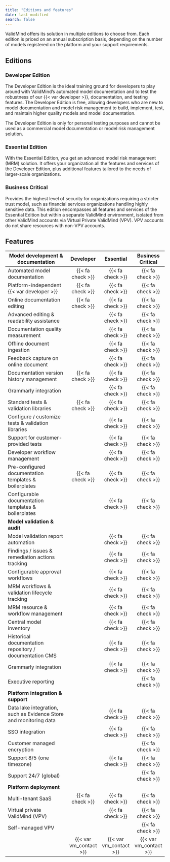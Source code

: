 ```yaml
---
title: "Editions and features"
date: last-modified
search: false
---
```


ValidMind offers its solution in multiple editions to choose from. Each edition is priced on an annual subscription basis, depending on the number of models registered on the platform and your support requirements.

## Editions

### Developer Edition

The Developer Edition is the ideal training ground for developers to play around with ValidMind's automated model documentation and to test the robustness of our {{< var developer >}}, documentation, and testing features. The Developer Edition is free, allowing developers who are new to model documentation and model risk management to build, implement, test, and maintain higher quality models and model documentation. 

The Developer Edition is only for personal testing purposes and cannot be used as a commercial model documentation or model risk management solution.

### Essential Edition

With the Essential Edition, you get an advanced model risk management (MRM) solution. It offers your organization all the features and services of the Developer Edition, plus additional features tailored to the needs of larger-scale organizations.

### Business Critical

Provides the highest level of security for organizations requiring a stricter trust model, such as financial services organizations handling highly sensitive data. This edition encompasses all features and services of the Essential Edition but within a separate ValidMind environment, isolated from other ValidMind accounts via Virtual Private ValidMind (VPV). VPV accounts do not share resources with non-VPV accounts.

## Features 

| **Model development & documentation**             | Developer           | Essential           | Business Critical   |
|---------------------------------------------------|:-------------------:|:-------------------:|:-------------------:|
| Automated model documentation                     | {{< fa check >}}    | {{< fa check >}}    | {{< fa check >}}    |
| Platform-independent {{< var developer >}}          | {{< fa check >}}    | {{< fa check >}}    | {{< fa check >}}    |
| Online documentation editing                      | {{< fa check >}}    | {{< fa check >}}    | {{< fa check >}}    |
| Advanced editing & readability assistance         |                     | {{< fa check >}}    | {{< fa check >}}    |
| Documentation quality measurement                 |                     | {{< fa check >}}    | {{< fa check >}}    |
| Offline document ingestion                        |                     | {{< fa check >}}    | {{< fa check >}}    |
| Feedback capture on online document               |                     | {{< fa check >}}    | {{< fa check >}}    |
| Documentation version history management          | {{< fa check >}}    | {{< fa check >}}    | {{< fa check >}}    |
| Grammarly integration                             |                     | {{< fa check >}}    | {{< fa check >}}    |
| Standard tests & validation libraries             | {{< fa check >}}    | {{< fa check >}}    | {{< fa check >}}    |
| Configure / customize tests & validation libraries  |                     | {{< fa check >}}    | {{< fa check >}}    |
| Support for customer-provided tests               |                     | {{< fa check >}}    | {{< fa check >}}    |
| Developer workflow management                     |                     | {{< fa check >}}    | {{< fa check >}}    |
| Pre-configured documentation templates & boilerplates | {{< fa check >}}    | {{< fa check >}}    | {{< fa check >}}    |
| Configurable documentation templates & boilerplates   |                     | {{< fa check >}}    | {{< fa check >}}    |
| **Model validation & audit**                      |                     |                     |                     |
| Model validation report automation                |                     | {{< fa check >}}    | {{< fa check >}}    |
| Findings / issues & remediation actions tracking  |                     | {{< fa check >}}    | {{< fa check >}}    |
| Configurable approval workflows                   |                     | {{< fa check >}}    | {{< fa check >}}    |
| MRM workflows & validation lifecycle tracking     |                     | {{< fa check >}}    | {{< fa check >}}    |
| MRM resource & workflow management                |                     | {{< fa check >}}    | {{< fa check >}}    |
| Central model inventory                           |                     | {{< fa check >}}    | {{< fa check >}}    |
| Historical documentation repository /<br>documentation CMS |                     | {{< fa check >}}    | {{< fa check >}}    |
| Grammarly integration                             |                     | {{< fa check >}}    | {{< fa check >}}    |
| Executive reporting                               |                     |                     | {{< fa check >}}    |
| **Platform integration & support**                |                     |                     |                     |
| Data lake integration, such as Evidence Store<br>and monitoring data |                  | {{< fa check >}} | {{< fa check >}} |
| SSO integration                                   |                     | {{< fa check >}}    | {{< fa check >}}    |
| Customer managed encryption                       |                     |                     | {{< fa check >}}    |
| Support 8/5 (one timezone)                        |                     | {{< fa check >}}    | {{< fa check >}}    |
| Support 24/7 (global)                             |                     |                     | {{< fa check >}}    |
| **Platform deployment**                           |                     |                     |                     |
| Multi-tenant SaaS                                 | {{< fa check >}}    | {{< fa check >}}    | {{< fa check >}}    |
| Virtual private ValidMind (VPV)                   |                     | {{< fa check >}}    | {{< fa check >}}    |
| Self-managed VPV                                  |                     |                     | {{< fa check >}}    |
|                                                   | {{< var vm_contact >}} | {{< var vm_contact >}} | {{< var vm_contact >}} |

<!---| AI-generated guidelines & recommendations on<br>documentation compliance and potential model risks | | | {{< fa check >}}    | --->

